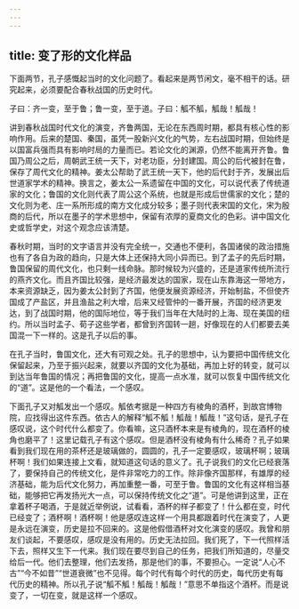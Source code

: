 ```yaml
---
---
---
```

title: 变了形的文化样品
---




下面两节，孔子感慨起当时的文化问题了。看起来是两节闲文，毫不相干的话。研究起来，必须要配合春秋战国的历史时代。

子曰：齐一变，至于鲁；鲁一变，至于道。子曰：觚不觚，觚哉！觚哉！

讲到春秋战国时代文化的演变，齐鲁两国，无论在东西周时期，都具有核心性的影响作用。后来的楚国、秦国，虽凭一股新兴文化的气势，左右战国时期，但始终是以国富兵强而具有影响时局的力量而已。若论文化的渊源，仍然不能离开齐鲁。鲁国乃周公之后，周朝武王统一天下，对老功臣，分封建国。周公的后代被封在鲁，保存了周代文化的精神。姜太公帮助了武王统一天下，他的后代封于齐，发展出后世道家学术的精神。换言之，姜太公一系遗留在中国的文化，可以说代表了传统道家的文化；鲁国的文化则代表了周公这个系统，也就是形成后世儒家的文化；楚的文化则为老、庄一系所形成的南方文化成分较多；墨子则代表宋国的文化，宋为殷商的后代，所以在墨子的学术思想中，保留有浓厚的夏商文化的色彩。讲中国文化史或哲学史，对这个观念应该清楚。

春秋时期，当时的文字语言并没有完全统一，交通也不便利，各国诸侯的政治措施也有了各自为政的趋向，只是大体上还保持大同小异而已。到了孟子的先后时期，鲁国保留的周代文化，也只剩一线命脉。那时候较为兴盛的，还是道家传统所流行的燕齐文化。而且齐国比较强，是经济最发达的国家，现在山东靠海这一带地方，本来资源缺乏，因为姜太公封到了齐国，他便发展资源经济，开始制盐，不但使齐国成了产盐区，并且渔盐之利大增，后来又经管仲的一番开展，齐国的经济更发达，到了战国时期，他的国际地位，等于我们当年在大陆时的上海、现在美国的纽约。所以当时孟子、荀子这些学者，都曾到齐国转一趟，好像现在的人们都要去美国混一下一样的。这是孔子以后的事。

在孔子当时，鲁国文化，还大有可观之处。孔子的思想中，认为要把中国传统文化保留起来，乃至于振兴起来，就要以齐国的文化为基础，再加上好的转变，就可以到达当年鲁国的情况；再把鲁国的文化，提高一点水准，就可以恢复中国传统文化的“道”。这是他的一个看法，一个感叹。

下面孔子又对觚发出一个感叹。觚依考据是一种四方有棱角的酒杯，到故宫博物院，应找得出这件东西。依古人的解释“觚不觚！觚哉！觚哉！”这句话，是孔子在感叹说，这个时代什么都变了。你看嘛，这只酒杯本来是有棱角的，现在酒杯的棱角也磨平了！这里记载孔子有这个感叹。但是酒杯没有棱角有什么稀奇？孔子如果看到我们现在用的茶杯还是玻璃做的，圆圆的，孔子一定要感叹，玻璃杯啊；玻璃杯啊！我们如果连接上文看，就知道这句话的意义了。孔子说我们的文化已经衰落了，要保持自己的传统文化，是件非常吃力的工作。除非像齐国那样，有雄厚的经济基础，能为后代文化努力，再加重整一番，可至于鲁。鲁国的文化有这样相当基础，能够把它再发扬光大一点，可以保持传统文化之“道”。可是他讲到这里，正在拿着杯子喝酒，于是就近举例说，试看看，酒杯的样子都变了！什么都在变，时代已经变了；酒杯啊！酒杯啊！他是感叹连这样一个用具都跟着时代在演变了，人更是永远在演变，历史是拉不回来的。这是他假借酒杯对文化演变的感叹。我曾和朋友们谈起，不要感叹，感叹是没有用的。历史无法拉回。我们死了，下一代照样活下去，照样又生下一代来。我们现在要尽到自己的任务，把我们所知道的，尽量交给后一代。他们去整理，他们去发扬，那是他们的事，不要担心。一定说“人心不古”“今不如昔”“世道衰微”也不见得。每个时代有每个时代的历史，每代历史有每代历史的精神。所以孔子说“觚不觚！觚哉！觚哉！”意思不单指这个酒杯。而是说变了，一切在变，就是这样一个感叹。